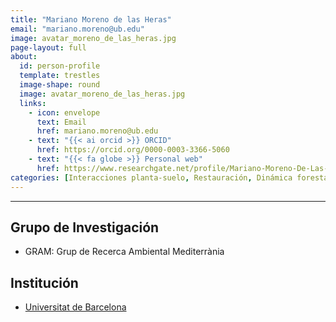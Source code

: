 ```yaml
---
title: "Mariano Moreno de las Heras"
email: "mariano.moreno@ub.edu"  
image: avatar_moreno_de_las_heras.jpg
page-layout: full
about: 
  id: person-profile
  template: trestles
  image-shape: round
  image: avatar_moreno_de_las_heras.jpg
  links:
    - icon: envelope
      text: Email
      href: mariano.moreno@ub.edu
    - text: "{{< ai orcid >}} ORCID"
      href: https://orcid.org/0000-0003-3366-5060
    - text: "{{< fa globe >}} Personal web"
      href: https://www.researchgate.net/profile/Mariano-Moreno-De-Las-Heras
categories: [Interacciones planta-suelo, Restauración, Dinámica forestal, Monitorización, Gestión forestal]
---
```

 
<hr>

:::{#person-profile}

## Grupo de Investigación
- GRAM: Grup de Recerca Ambiental Mediterrània

## Institución
- [Universitat de Barcelona](https://web.ub.edu/)

:::
